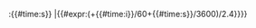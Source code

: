 {{Republican Calendar/conversion2|m={{{1|1}}}|t={{LOCALHOUR}}:{{#time:i}}:{{#time:s}} |{{#expr:({{LOCALHOUR}}+{{#time:i}}/60+{{#time:s}}/3600)/2.4}}}}<noinclude>{{doc|content=

[[Category:时间模板|{{PAGENAME}}]]
[[Category:法國共和曆|{{PAGENAME}}]]
[[Category:法國共和曆模板|{{PAGENAME}}]]
}}</noinclude>
